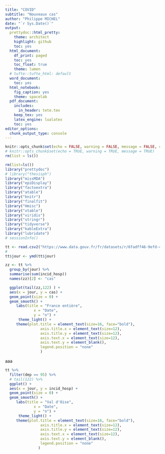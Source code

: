 ```yaml
---
title: "COVID"
subtitle: "Nouveaux cas"
author: "Philippe MICHEL"
date: "`r Sys.Date()`"
output:
  prettydoc::html_pretty:
    theme: architect
    highlight: github
    toc: yes
  html_document:
    df_print: paged
    toc: yes
    toc_float: true
    theme: lumen
  # tufte::tufte_html: default
  word_document:
    toc: yes
  html_notebook:
    fig_caption: yes
    theme: spacelab
  pdf_document:
    includes:
      in_header: tete.tex
    keep_tex: yes
    latex_engine: lualatex
    toc: yes  
editor_options:
  chunk_output_type: console
---
```


```r
knitr::opts_chunk$set(echo = FALSE, warning = FALSE, message = FALSE, cache = FALSE)
# knitr::opts_chunk$set(echo = TRUE, warning = TRUE, message = TRUE)
rm(list = ls())
```


```r
rm(list=ls())
library("prettydoc")
# library("thesisph")
library("missMDA")
library("epiDisplay")
library("factoextra")
library("atable")
library("knitr")
library("finalfit")
library("Hmisc")
library("xtable")
library("viridis")
library("stringr")
library("tidyverse")
library("kableExtra")
library("lubridate")
# sessionInfo()
```


```r
tt <- read.csv2("https://www.data.gouv.fr/fr/datasets/r/6fadff46-9efd-4c53-942a-54aca783c30c")
#
tt$jour <- ymd(tt$jour)
```




```r
zz <- tt %>% 
  group_by(jour) %>%
  summarise(sum(incid_hosp))
  names(zz)[2] <- "cas"

  ggplot(tail(zz,122) ) +
  aes(x = jour, y = cas) +
  geom_point(size = 0) +
  geom_smooth() +
     labs(title = "France entière",
             x = "Date",
             y = "n") +
      theme_light() + 
     theme(plot.title = element_text(size=16, face="bold"), 
                axis.title.x = element_text(size=12), 
                axis.title.y = element_text(size=12),
                axis.text.x = element_text(size=12),
                axis.text.y = element_blank(),
                legend.position = "none" 
                )
```

aaa

```r
tt %>% 
  filter(dep == 95) %>% 
  # tail(122) %>% 
  ggplot() +
  aes(x = jour, y = incid_hosp) +
  geom_point(size = 0) +
  geom_smooth() +
     labs(title = "Val d'Oise",
             x = "Date",
             y = "n") +
      theme_light() + 
     theme(plot.title = element_text(size=16, face="bold"), 
                axis.title.x = element_text(size=12), 
                axis.title.y = element_text(size=12),
                axis.text.x = element_text(size=12),
                axis.text.y = element_blank(),
                legend.position = "none" 
               ) 
```


